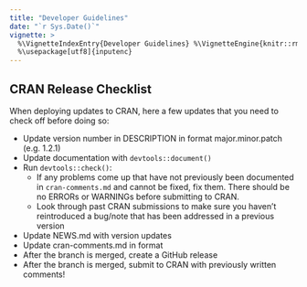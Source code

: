 ```yaml
---
title: "Developer Guidelines"
date: "`r Sys.Date()`"
vignette: >
  %\VignetteIndexEntry{Developer Guidelines} %\VignetteEngine{knitr::rmarkdown}
  %\usepackage[utf8]{inputenc}
---
```


## CRAN Release Checklist

When deploying updates to CRAN, here a few updates that you need to check off before doing so:

- Update version number in DESCRIPTION in format major.minor.patch (e.g. 1.2.1)
- Update documentation with `devtools::document()`
- Run `devtools::check()`:
  - If any problems come up that have not previously been documented in `cran-comments.md` and cannot be fixed, fix them. There should be no ERRORs or WARNINGs before submitting to CRAN.
  - Look through past CRAN submissions to make sure you haven't reintroduced a bug/note that has been addressed in a previous version
- Update NEWS.md with version updates
- Update cran-comments.md in format
- After the branch is merged, create a GitHub release
- After the branch is merged, submit to CRAN with previously written comments!
